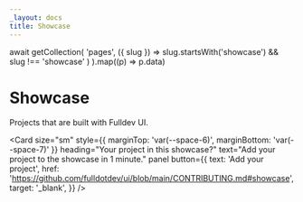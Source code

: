 ```yaml
---
_layout: docs
title: Showcase
---
```



  await getCollection(
    'pages',
    ({ slug }) => slug.startsWith('showcase') && slug !== 'showcase'
  )
).map((p) => p.data)

# Showcase

Projects that are built with Fulldev UI.

<Card
  size="sm"
  style={{ marginTop: 'var(--space-6)', marginBottom: 'var(--space-7)' }}
  heading="Your project in this showcase?"
  text="Add your project to the showcase in 1 minute."
  panel
  button={{
    text: 'Add your project',
    href: 'https://github.com/fulldotdev/ui/blob/main/CONTRIBUTING.md#showcase',
    target: '_blank',
  }}
/>

<Cards structure="masonry" position="inset" panel cards={projects} />
